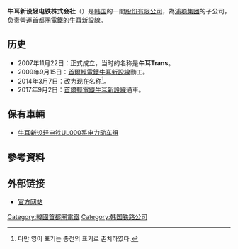 {{NoteTA |G1=Railway}}
{{Infobox company
| name = 牛耳新設輕電鐵
| name_en = UiTrans LRT Co., Ltd.
| native_name = 우이신설경전철 주식회사
| native_name_lang = ko
| logo = 
| type = [[股份有限公司|股份有限公司]]（未上市）
| image = Ui LRT Control.jpg
| image_caption = 公司總部
| foundation = 2007年11月22日
| parent = [[浦项集团|浦项集团]]
| location = {{KOR}}[[首爾特別市|首爾特別市]][[東大門區|東大門區]]旺山路181番街17
| key_people = 
| industry = [[城市軌道交通|城市軌道交通]]
| capital = [[韓圓|₩]] 1,010億
| assets = [[韓圓|₩]] 4,007.6億
| revenue = -8.21億韓元
| operating_income = 
| num_employees = 12
| num_employees_year = 2020.12
| major_shareholder = {{list collapsed|[[浦项钢铁|浦项钢铁]]（27.29%）<BR>[[大宇建设|大宇建设]]（20.31%）<BR>高麗開發（14.33%）<BR>浦項鋼鐵ICT（10.90%）<BR>{{link-ko|斗山建設|두산건설}}（10.47%）<BR>[[韓進重工業|韓進重工業]]（5.35%）<BR>원하綜合建設（4.07%）<BR>[[現代Rotem|現代樂鐵]]（4.00%）<BR>삼안（2.00%）<BR>홍용綜合建設（1.28%）}}
| homepage = {{url|http://www.uitrans.co.kr/}}
| former_name = 牛耳Trans
}}
{{Infobox Korean name
| img = 
| caption = 
| hangul = 우이신설경전철 주식회사
| hanja = 牛耳新設輕電鐵 株式會社
| rr = Uisinseolgyeongjeoncheol Jusikhoesa
| mr = Uisinsŏlgyŏngjŏnch'ŏl Chusikhoesa
}}

'''牛耳新设轻电铁株式会社'''（{{kor|諺=우이신설경전철 주식회사|漢=牛耳新設輕電鐵 株式會社|羅=Uisinseolgyeongjeoncheol Jusikhoesa|f=y}}）是[[韩国|韩国]]的一間[[股份有限公司|股份有限公司]]，為[[浦项集团|浦项集团]]的子公司，负责營運[[首都圈電鐵|首都圈電鐵]]的[[首爾輕電鐵牛耳新設線|牛耳新設線]]。

==历史==
*2007年11月22日：正式成立，当时的名称是'''牛耳Trans'''。
*2009年9月15日：[[首爾輕電鐵牛耳新設線|首爾輕電鐵牛耳新設線]]動工。
*2014年3月7日：改为现在名称<ref>다만 영어 표기는 종전의 표기로 존치하였다.</ref>。
*2017年9月2日：[[首爾輕電鐵牛耳新設線|首爾輕電鐵牛耳新設線]]通車。

==保有車輛==
*[[牛耳新设轻电铁UL000系电力动车组|牛耳新设轻电铁UL000系电力动车组]]

==參考資料==
{{reflist}}

== 外部链接 ==
*[http://www.ui-line.com/html/main.php 官方网站] {{Wayback|url=http://www.ui-line.com/html/main.php |date=20210402130138 }}{{ko}}
{{大韓民國鐵道企業}}
[[Category:韓國首都圈電鐵|Category:韓國首都圈電鐵]]
[[Category:韩国铁路公司|Category:韩国铁路公司]]